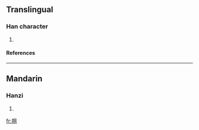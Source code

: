 ==Translingual==
===Han character===
{{Han char|rn=64|rad=手|as=08|sn=11|four=|canj=手月廿山 (QBTU)}}
# {{defn|Han|sort=手08}}
====References====
{{Han ref|kx=0436.170|dkj=12240|dj=0786.030|hdz=31897.120|uh=6386|ud=25478}}
----
==Mandarin==
===Hanzi===
{{cmn-hanzi|pin=[[gāng]] ([[gang1]])|wg=kang<sup>1</sup>}}
# {{defn|Mandarin}}

[[fr:掆]]